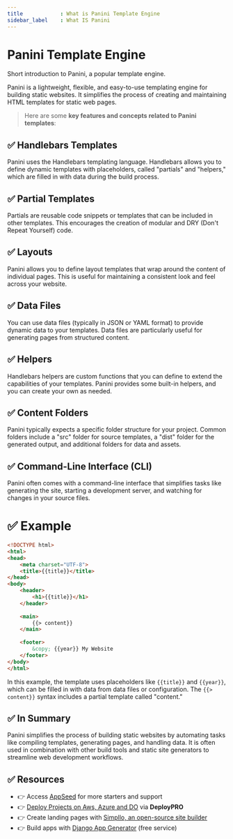 ```yaml
---
title            : What is Panini Template Engine 
sidebar_label    : What IS Panini 
---
```


# Panini Template Engine 

<SubHeading>Short introduction to Panini, a popular template engine.</SubHeading>

Panini is a lightweight, flexible, and easy-to-use templating engine for building static websites. It simplifies the process of creating and maintaining HTML templates for static web pages.

> Here are some **key features and concepts related to Panini templates**:

## ✅ **Handlebars Templates** 

Panini uses the Handlebars templating language. Handlebars allows you to define dynamic templates with placeholders, called "partials" and "helpers," which are filled in with data during the build process.

## ✅ **Partial Templates** 

Partials are reusable code snippets or templates that can be included in other templates. This encourages the creation of modular and DRY (Don't Repeat Yourself) code.

## ✅ **Layouts** 

Panini allows you to define layout templates that wrap around the content of individual pages. This is useful for maintaining a consistent look and feel across your website.

## ✅ **Data Files** 

You can use data files (typically in JSON or YAML format) to provide dynamic data to your templates. Data files are particularly useful for generating pages from structured content.

## ✅ **Helpers** 

Handlebars helpers are custom functions that you can define to extend the capabilities of your templates. Panini provides some built-in helpers, and you can create your own as needed.

## ✅ **Content Folders** 

Panini typically expects a specific folder structure for your project. Common folders include a "src" folder for source templates, a "dist" folder for the generated output, and additional folders for data and assets.

## ✅ **Command-Line Interface (CLI)** 

Panini often comes with a command-line interface that simplifies tasks like generating the site, starting a development server, and watching for changes in your source files.

# ✅ Example 

```html
<!DOCTYPE html>
<html>
<head>
    <meta charset="UTF-8">
    <title>{{title}}</title>
</head>
<body>
    <header>
        <h1>{{title}}</h1>
    </header>
    
    <main>
        {{> content}}
    </main>
    
    <footer>
        &copy; {{year}} My Website
    </footer>
</body>
</html>
```

In this example, the template uses placeholders like `{{title}}` and `{{year}}`, which can be filled in with data from data files or configuration. The `{{> content}}` syntax includes a partial template called "content."

## ✅ In Summary

Panini simplifies the process of building static websites by automating tasks like compiling templates, generating pages, and handling data. 
It is often used in combination with other build tools and static site generators to streamline web development workflows.

## ✅ Resources

- 👉 Access [AppSeed](https://appseed.us/) for more starters and support 
- 👉 [Deploy Projects on Aws, Azure and DO](https://www.docs.deploypro.dev/) via **DeployPRO**
- 👉 Create landing pages with [Simpllo, an open-source site builder](https://www.simpllo.com/)
- 👉 Build apps with [Django App Generator](https://app-generator.dev/django/) (free service)

